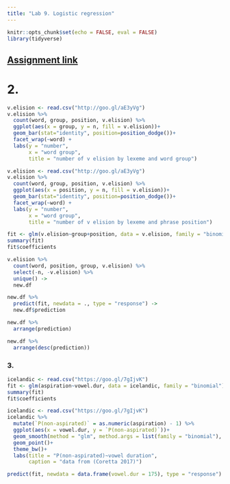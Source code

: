 ```yaml
---
title: "Lab 9. Logistic regression"
---
```


```r
knitr::opts_chunk$set(echo = FALSE, eval = FALSE)
library(tidyverse)
```

## [Assignment link](https://goo.gl/2FoSQ9)

# 2.
```r
v.elision <- read.csv("http://goo.gl/aE3yVg")
v.elision %>%
  count(word, group, position, v.elision) %>% 
  ggplot(aes(x = group, y = n, fill = v.elision))+
  geom_bar(stat="identity", position=position_dodge())+
  facet_wrap(~word) +
  labs(y = "number",
       x = "word group",
       title = "number of v elision by lexeme and word group")
```

```r
v.elision <- read.csv("http://goo.gl/aE3yVg")
v.elision %>%
  count(word, group, position, v.elision) %>% 
  ggplot(aes(x = position, y = n, fill = v.elision))+
  geom_bar(stat="identity", position=position_dodge())+
  facet_wrap(~word) +
  labs(y = "number",
       x = "word group",
       title = "number of v elision by lexeme and phrase position")
```
```r
fit <- glm(v.elision~group+position, data = v.elision, family = "binomial")
summary(fit)
fit$coefficients

v.elision %>% 
  count(word, position, group, v.elision) %>% 
  select(-n, -v.elision) %>% 
  unique() ->
  new.df

new.df %>% 
  predict(fit, newdata = ., type = "response") -> 
  new.df$prediction

new.df %>% 
  arrange(prediction)

new.df %>% 
  arrange(desc(prediction))
```

### 3. 
```r
icelandic <- read.csv("https://goo.gl/7gIjvK")
fit <- glm(aspiration~vowel.dur, data = icelandic, family = "binomial")
summary(fit)
fit$coefficients
```

```r
icelandic <- read.csv("https://goo.gl/7gIjvK")
icelandic %>% 
  mutate(`P(non-aspirated)` = as.numeric(aspiration) - 1) %>% 
  ggplot(aes(x = vowel.dur, y = `P(non-aspirated)`))+
  geom_smooth(method = "glm", method.args = list(family = "binomial"), se = FALSE) +
  geom_point()+
  theme_bw()+
  labs(title = "P(non-aspirated)~vowel duration",
       caption = "data from (Coretta 2017)")
```

```r
predict(fit, newdata = data.frame(vowel.dur = 175), type = "response")
```

